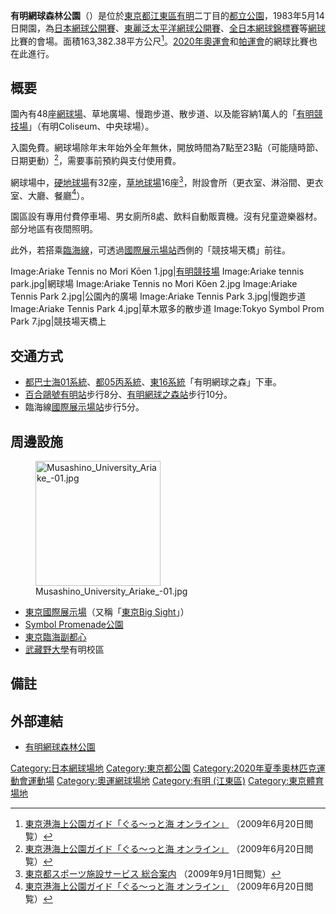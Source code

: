 {{redirect2|有明網球之森公園|百合鷗號的車站|有明網球之森站}}
{{japanese|japanese=有明テニスの森公園|kana=ありあけ テニスのもり こうえん|romaji=Ariake Tenisu-no-Mori Kōen}}
'''有明網球森林公園'''（{{lang-ja|有明テニスの森公園}}）是位於[[東京都|東京都]][[江東區_(東京都)|江東區]][[有明_(江東區)|有明]]二丁目的[[東京都立公園|都立公園]]，1983年5月14日開園，為[[日本網球公開賽|日本網球公開賽]]、[[東麗泛太平洋網球公開賽|東麗泛太平洋網球公開賽]]、[[全日本網球錦標賽|全日本網球錦標賽]]等[[網球|網球]]比賽的會場。面積163,382.38平方公尺<ref>[http://www.tptc.co.jp/park/ariake.htm 東京港海上公園ガイド「ぐる～っと海 オンライン」] {{Wayback|url=http://www.tptc.co.jp/park/ariake.htm |date=20170702102324 }}（2009年6月20日閲覧）</ref>。[[2020年奧運會|2020年奧運會]]和[[2020年夏季帕拉林匹克運動會|帕運會]]的網球比賽也在此進行。

== 概要 ==

園內有48座[[網球場|網球場]]、草地廣場、慢跑步道、散步道、以及能容納1萬人的「[[有明競技場|有明競技場]]」（有明Coliseum、中央球場）。

入園免費。網球場除年末年始外全年無休，開放時間為7點至23點（可能隨時節、日期更動）<ref>[http://www.tptc.co.jp/park/ariake/tennis.html 東京港海上公園ガイド「ぐる～っと海 オンライン」] {{Wayback|url=http://www.tptc.co.jp/park/ariake/tennis.html |date=20190827133928 }}（2009年6月20日閲覧）</ref>，需要事前預約與支付使用費。

網球場中，[[硬地球場|硬地球場]]有32座，[[草地球場|草地球場]]16座<ref>[http://www.kensetsu.metro.tokyo.jp/sportshisetsu.pdf 東京都スポーツ施設サービス 総合案内] {{webarchive|url=https://web.archive.org/web/20140826161533/http://www.kensetsu.metro.tokyo.jp/sportshisetsu.pdf |date=2014-08-26 }}（2009年9月1日閲覧）</ref>，附設會所（更衣室、淋浴間、更衣室、大廳、餐廳<ref>[http://www.tptc.co.jp/park/ariake/clubhouse.html 東京港海上公園ガイド「ぐる～っと海 オンライン」] {{Wayback|url=http://www.tptc.co.jp/park/ariake/clubhouse.html |date=20190829120146 }}（2009年6月20日閲覧）</ref>）。

園區設有專用付費停車場、男女廁所8處、飲料自動販賣機。沒有兒童遊樂器材。部分地區有夜間照明。

此外，若搭乘[[東京臨海高速鐵道臨海線|臨海線]]，可透過[[國際展示場站|國際展示場站]]西側的「競技場天橋」前往。

<gallery>
Image:Ariake Tennis no Mori Kōen 1.jpg|[[有明競技場|有明競技場]]
Image:Ariake tennis park.jpg|網球場
Image:Ariake Tennis no Mori Kōen 2.jpg
Image:Ariake Tennis Park 2.jpg|公園內的廣場
Image:Ariake Tennis Park 3.jpg|慢跑步道
Image:Ariake Tennis Park 4.jpg|草木眾多的散步道
Image:Tokyo Symbol Prom Park 7.jpg|競技場天橋上
</gallery>

== 交通方式 ==

*[[都營巴士|都巴士]][[都營巴士深川營業所#海01系統|海01系統]]、[[都營巴士深川營業所#都05系統（綠箭）|都05丙系統]]、[[都營巴士深川營業所#東16系統|東16系統]]「有明網球之森」下車。
*[[百合鷗號|百合鷗號]][[有明站_(東京都)|有明站]]步行8分、[[有明網球之森站|有明網球之森站]]步行10分。
*臨海線[[國際展示場站|國際展示場站]]步行5分。

== 周邊設施 ==
[[File:Musashino_University_Ariake_-01.jpg|200px]]
*[[東京國際展示場|東京國際展示場]]（又稱「[[東京Big_Sight|東京Big Sight]]」）
*[[Symbol_Promenade公園|Symbol Promenade公園]]
*[[東京臨海副都心|東京臨海副都心]]
*[[武藏野大學|武藏野大學]]有明校區

== 備註 ==
{{reflist}}

== 外部連結 ==
{{Commonscat|Ariake Tennis Forest Park}}
*[http://www.tptc.co.jp/tabid/192/Default.aspx 有明網球森林公園] {{Wayback|url=http://www.tptc.co.jp/tabid/192/Default.aspx |date=20150302171048 }}

{{S-start}}
{{succession box |
title=[[日本網球公開賽|日本網球公開賽]]<br>決賽會場|
before=[[田園競技場|田園競技場]]|
after=[[有明競技場|有明競技場]]|
years=1983 - 1986}}
{{end}}

{{東京臨海副都心景點}}
{{東京都立海上公園}}
{{2020年夏季奧林匹克運動會比賽場館}}

{{coord|35|38|6.9|N|139|47|17.6|E|display=title}}

{{DEFAULTSORT:Ariake Tennis no Morikouen}}
[[Category:日本網球場地|Category:日本網球場地]]
[[Category:東京都公園|Category:東京都公園]]
[[Category:2020年夏季奧林匹克運動會運動場|Category:2020年夏季奧林匹克運動會運動場]]
[[Category:奧運網球場地|Category:奧運網球場地]]
[[Category:有明_(江東區)|Category:有明 (江東區)]]
[[Category:東京體育場地|Category:東京體育場地]]